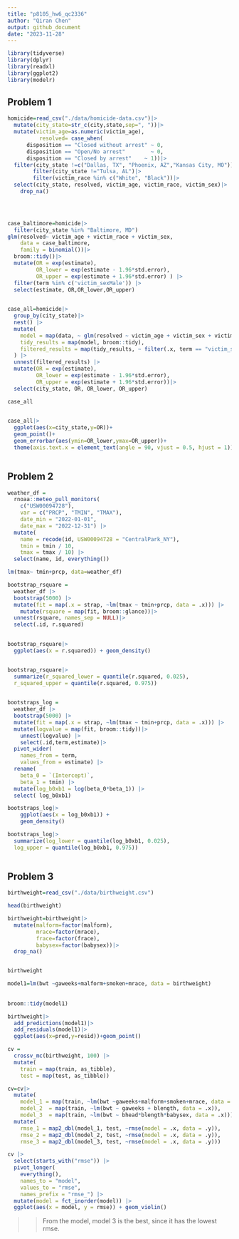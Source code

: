 ```yaml
---
title: "p8105_hw6_qc2336"
author: "Qiran Chen"
output: github_document
date: "2023-11-28"
---
```


```r
library(tidyverse)
library(dplyr)
library(readxl)
library(ggplot2)
library(modelr)
```

## Problem 1

```r
homicide=read_csv("./data/homicide-data.csv")|>
  mutate(city_state=str_c(city,state,sep=", "))|>
  mutate(victim_age=as.numeric(victim_age),
          resolved= case_when(
      disposition == "Closed without arrest" ~ 0,
      disposition == "Open/No arrest"        ~ 0,
      disposition == "Closed by arrest"    ~ 1))|>
  filter(city_state !=c("Dallas, TX", "Phoenix, AZ","Kansas City, MO"))|>
        filter(city_state !="Tulsa, AL")|>
        filter(victim_race %in% c("White", "Black"))|>
  select(city_state, resolved, victim_age, victim_race, victim_sex)|>
    drop_na()


  
```


```r
case_baltimore=homicide|>
  filter(city_state %in% "Baltimore, MD")
glm(resolved~ victim_age + victim_race + victim_sex,
    data = case_baltimore,
    family = binomial())|>
  broom::tidy()|>
  mutate(OR = exp(estimate),
         OR_lower = exp(estimate - 1.96*std.error),
         OR_upper = exp(estimate + 1.96*std.error) ) |>
  filter(term %in% c('victim_sexMale')) |>
  select(estimate, OR,OR_lower,OR_upper) 
  
```
```r
case_all=homicide|>
  group_by(city_state)|>
  nest() |>
  mutate(
    model = map(data, ~ glm(resolved ~ victim_age + victim_sex + victim_race, data = .x, family = binomial())),
    tidy_results = map(model, broom::tidy),
    filtered_results = map(tidy_results, ~ filter(.x, term == "victim_sexMale"))
  ) |>
  unnest(filtered_results) |>
  mutate(OR = exp(estimate),
         OR_lower = exp(estimate - 1.96*std.error),
         OR_upper = exp(estimate + 1.96*std.error))|>
  select(city_state, OR, OR_lower, OR_upper)

case_all
  
```

```r
case_all|>
  ggplot(aes(x=city_state,y=OR))+
  geom_point()+
  geom_errorbar(aes(ymin=OR_lower,ymax=OR_upper))+
  theme(axis.text.x = element_text(angle = 90, vjust = 0.5, hjust = 1))
  
```


## Problem 2

```r
weather_df = 
  rnoaa::meteo_pull_monitors(
    c("USW00094728"),
    var = c("PRCP", "TMIN", "TMAX"), 
    date_min = "2022-01-01",
    date_max = "2022-12-31") |>
  mutate(
    name = recode(id, USW00094728 = "CentralPark_NY"),
    tmin = tmin / 10,
    tmax = tmax / 10) |>
  select(name, id, everything())
```

```r
lm(tmax~ tmin+prcp, data=weather_df)
```
```r
bootstrap_rsquare = 
  weather_df |> 
  bootstrap(5000) |>
  mutate(fit = map(.x = strap, ~lm(tmax ~ tmin+prcp, data = .x))) |>
    mutate(rsquare = map(fit, broom::glance))|>
  unnest(rsquare, names_sep = NULL)|>
  select(.id, r.squared)
  
```

```r
bootstrap_rsquare|>
  ggplot(aes(x = r.squared)) + geom_density()


bootstrap_rsquare|>
  summarize(r_squared_lower = quantile(r.squared, 0.025),
  r_squared_upper = quantile(r.squared, 0.975))
                      
```


```r
bootstraps_log = 
  weather_df |> 
  bootstrap(5000) |>
  mutate(fit = map(.x = strap, ~lm(tmax ~ tmin+prcp, data = .x))) |>
  mutate(logvalue = map(fit, broom::tidy))|>
    unnest(logvalue) |>
    select(.id,term,estimate)|>
  pivot_wider(
    names_from = term,
    values_from = estimate) |>
  rename(
    beta_0 = `(Intercept)`,
    beta_1 = tmin) |>
  mutate(log_b0xb1 = log(beta_0*beta_1)) |>
  select( log_b0xb1)

bootstraps_log|>
    ggplot(aes(x = log_b0xb1)) +
    geom_density()

```

```r
bootstraps_log|>
  summarize(log_lower = quantile(log_b0xb1, 0.025),
  log_upper = quantile(log_b0xb1, 0.975))
                      
```

## Problem 3

```r
birthweight=read_csv("./data/birthweight.csv")
```
```r
head(birthweight)
```

```r
birthweight=birthweight|>
  mutate(malform=factor(malform),
         mrace=factor(mrace),
         frace=factor(frace),
         babysex=factor(babysex))|>
  drop_na()


birthweight
```

```r
model1=lm(bwt ~gaweeks+malform+smoken+mrace, data = birthweight)
  
  
broom::tidy(model1)

birthweight|>
  add_predictions(model1)|> 
  add_residuals(model1)|>
  ggplot(aes(x=pred,y=resid))+geom_point()
```
```r
cv = 
  crossv_mc(birthweight, 100) |>
  mutate(
    train = map(train, as_tibble), 
    test = map(test, as_tibble))

```


```r
cv=cv|>
  mutate(
    model_1 = map(train, ~lm(bwt ~gaweeks+malform+smoken+mrace, data = birthweight), data = .x),
    model_2  = map(train, ~lm(bwt ~ gaweeks + blength, data = .x)),
    model_3  = map(train, ~lm(bwt ~ bhead*blength*babysex, data = .x))) |>
  mutate(
    rmse_1 = map2_dbl(model_1, test, ~rmse(model = .x, data = .y)),
    rmse_2 = map2_dbl(model_2, test, ~rmse(model = .x, data = .y)),
    rmse_3 = map2_dbl(model_3, test, ~rmse(model = .x, data = .y)))

cv |> 
  select(starts_with("rmse")) |> 
  pivot_longer(
    everything(),
    names_to = "model", 
    values_to = "rmse",
    names_prefix = "rmse_") |> 
  mutate(model = fct_inorder(model)) |> 
  ggplot(aes(x = model, y = rmse)) + geom_violin()
```
>> From the model, model 3 is the best, since it has the lowest rmse.

